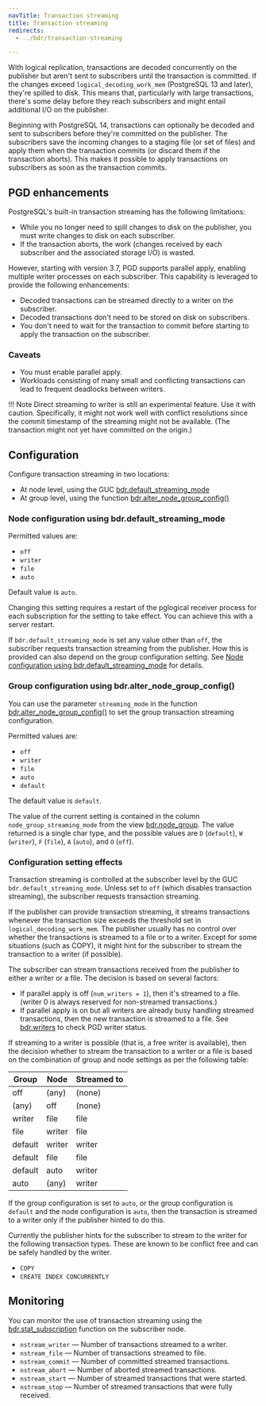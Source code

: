 ```yaml
---
navTitle: Transaction streaming
title: Transaction streaming
redirects: 
  - ../bdr/transaction-streaming

---
```


With logical replication, transactions are decoded concurrently on the publisher
but aren't sent to subscribers until the transaction is committed. If the
changes exceed `logical_decoding_work_mem` (PostgreSQL 13 and later), they're
spilled to disk. This means that, particularly with large transactions, there's
some delay before they reach subscribers and might entail additional I/O
on the publisher.

Beginning with PostgreSQL 14, transactions can optionally be decoded and sent to
subscribers before they're committed on the publisher. The subscribers save
the incoming changes to a staging file (or set of files) and apply them when
the transaction commits (or discard them if the transaction aborts). This makes
it possible to apply transactions on subscribers as soon as the transaction
commits.

## PGD enhancements

PostgreSQL's built-in transaction streaming has the following
limitations:

-   While you no longer need to spill changes to disk on the publisher, you must write changes
    to disk on each subscriber.
-   If the transaction aborts, the work (changes received by each subscriber
    and the associated storage I/O) is wasted.

However, starting with version 3.7, PGD supports parallel apply, enabling multiple writer
processes on each subscriber. This capability is leveraged to provide the following enhancements:

-   Decoded transactions can be streamed directly to a writer on the subscriber.
-   Decoded transactions don't need to be stored on disk on subscribers.
-   You don't need to wait for the transaction to commit before starting to apply the
    transaction on the subscriber.

### Caveats

-   You must enable parallel apply.
-   Workloads consisting of many small and conflicting transactions can lead to
    frequent deadlocks between writers.

!!! Note
    Direct streaming to writer is still an experimental feature. Use it
    with caution. Specifically, it might not work well with
    conflict resolutions since the commit timestamp of the streaming might not
    be available. (The transaction might not yet have committed on the
    origin.)

## Configuration

Configure transaction streaming in two locations:

-   At node level, using the GUC [bdr.default_streaming_mode](configuration#transaction-streaming)
-   At group level, using the function [bdr.alter_node_group_config()](nodes#bdralter_node_group_config)

### Node configuration using bdr.default_streaming_mode

Permitted values are:

-   `off`
-   `writer`
-   `file`
-   `auto`

Default value is `auto`.

Changing this setting requires a restart of the
pglogical receiver process for each subscription for the setting to take effect. You can achieve this with a server
restart.

If `bdr.default_streaming_mode` is set any value other than `off`, the
subscriber requests transaction streaming from the publisher. How this is
provided can also depend on the group configuration setting. See 
[Node configuration using bdr.default_streaming_mode](#node-configuration-using-bdrdefault_streaming_mode) for details.

### Group configuration using bdr.alter_node_group_config()

You can use the parameter `streaming_mode` in the function [bdr.alter_node_group_config()](nodes#bdralter_node_group_config)
to set the group transaction streaming configuration.

Permitted values are:

-   `off`
-   `writer`
-   `file`
-   `auto`
-   `default`

The default value is `default`.

The value of the current setting is contained in the column `node_group_streaming_mode`
from the view [bdr.node_group](../monitoring/sql#monitoring-pgd-writers). The value returned is
a single char type, and the possible values are `D` (`default`), `W` (`writer`),
`F` (`file`), `A` (`auto`), and `O` (`off`).

### Configuration setting effects

Transaction streaming is controlled at the subscriber level by the GUC
`bdr.default_streaming_mode`. Unless set to `off` (which disables transaction
streaming), the subscriber requests transaction streaming.

If the publisher can provide transaction streaming, it
streams transactions whenever the transaction size exceeds the threshold set in
`logical_decoding_work_mem`. The publisher usually has no control over whether
the transactions is streamed to a file or to a writer. Except for some
situations (such as COPY), it might hint for the subscriber to stream the
transaction to a writer (if possible).

The subscriber can stream transactions received from the publisher to
either a writer or a file. The decision is based on several factors:

-   If parallel apply is off (`num_writers = 1`), then it's streamed to a file.
    (writer 0 is always reserved for non-streamed transactions.)
-   If parallel apply is on but all writers are already busy handling streamed
    transactions, then the new transaction is streamed to a file. See
    [bdr.writers](catalogs#bdrwriters) to check PGD
    writer status.

If streaming to a writer is possible (that is, a free writer is available), then the
decision whether to stream the transaction to a writer or a file is based on
the combination of group and node settings as per the following table:

| Group   | Node   | Streamed to |
| ------- | ------ | ----------- |
| off     | (any)  | (none)      |
| (any)   | off    | (none)      |
| writer  | file   | file        |
| file    | writer | file        |
| default | writer | writer      |
| default | file   | file        |
| default | auto   | writer      |
| auto    | (any)  | writer      |

If the group configuration is set to `auto`, or the group
configuration is `default` and the node configuration is `auto`,
then the transaction is streamed to a writer only if the
publisher hinted to do this.

Currently the publisher hints for the subscriber to stream to the writer
for the following transaction types. These are known to be conflict free
and can be safely handled by the writer.

-   `COPY`
-   `CREATE INDEX CONCURRENTLY`

## Monitoring

You can monitor the use of transaction streaming using the [bdr.stat_subscription](catalogs#bdrstat_subscription)
function on the subscriber node.

-   `nstream_writer` &mdash; Number of transactions streamed to a writer.
-   `nstream_file` &mdash; Number of transactions streamed to file.
-   `nstream_commit` &mdash; Number of committed streamed transactions.
-   `nstream_abort` &mdash; Number of aborted streamed transactions.
-   `nstream_start` &mdash; Number of streamed transactions that were started.
-   `nstream_stop` &mdash; Number of streamed transactions that were fully received.
